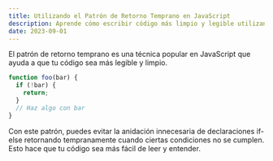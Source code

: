 ```yaml
---
title: Utilizando el Patrón de Retorno Temprano en JavaScript
description: Aprende cómo escribir código más limpio y legible utilizando el patrón de retorno temprano en JavaScript.
date: 2023-09-01
---
```


El patrón de retorno temprano es una técnica popular en JavaScript que ayuda a que tu código sea más legible y limpio.

```javascript
function foo(bar) {
  if (!bar) {
    return;
  }
  // Haz algo con bar
}
```

Con este patrón, puedes evitar la anidación innecesaria de declaraciones if-else retornando tempranamente cuando ciertas condiciones no se cumplen. Esto hace que tu código sea más fácil de leer y entender.
